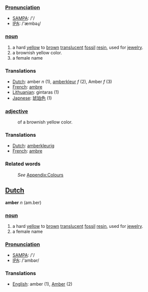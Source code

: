 ===[[Pronunciation]]===
*[[w:SAMPA|SAMPA]]: /'/
*[[w:IPA|IPA]]: /'æmbəɻ/

===[[noun]]===
#a hard [[yellow]] to [[brown]] [[translucent]] [[fossil]] [[resin]], used for [[jewelry]]. 
#a brownish yellow color.
#a female name

=== Translations ===
*[[Dutch]]: amber ''n'' (1), [[amberkleur]] ''f'' (2), Amber ''f'' (3)
*[[French]]: [[ambre]]
*[[Lithuanian]]: gintaras (1)
*[[Japnese]]: [[琥珀色]] (1)

===[[adjective]]===
:of a brownish yellow color. 

=== Translations ===
*[[Dutch]]: [[amberkleurig]]
*[[French]]: [[ambre]]


===Related words===
:''See'' [[Wiktionary_Appendix:Colours|Appendix:Colours]]

==[[Dutch]]==

'''amber''' ''n'' (am.ber)

===[[noun]]===
#a hard [[yellow]] to [[brown]] [[translucent]] [[fossil]] [[resin]], used for [[jewelry]]. 
#a female name

===[[Pronunciation]]===
*[[w:SAMPA|SAMPA]]: /'/
*[[w:IPA|IPA]]: /'ambər/

=== Translations ===
*[[English]]: amber (1), [[Amber]] (2)